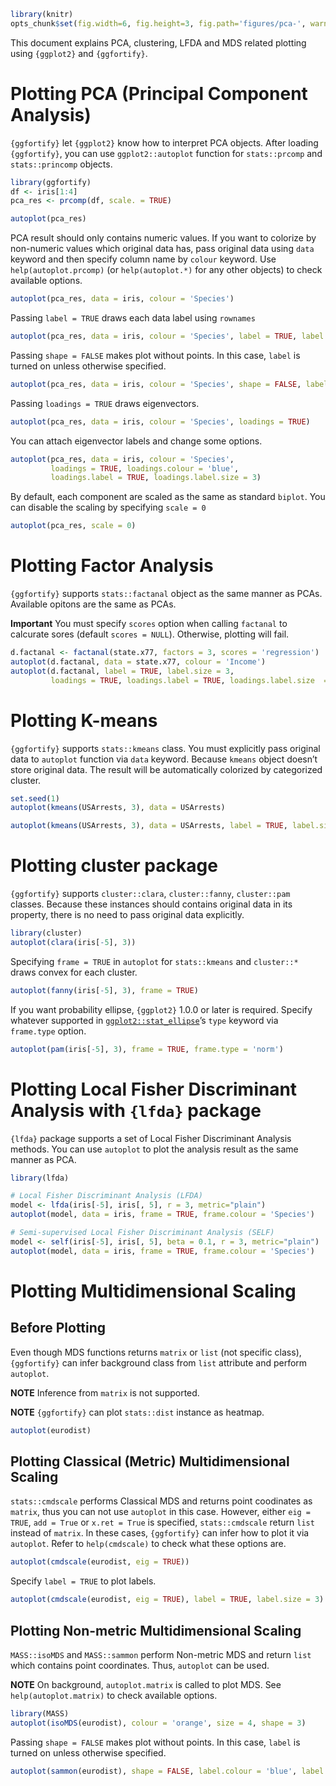<!--
%\VignetteEngine{knitr::knitr}
%\VignetteIndexEntry{Plotting PCA, clustering, LFDA and MDS results}
-->

```r
library(knitr)
opts_chunk$set(fig.width=6, fig.height=3, fig.path='figures/pca-', warning=FALSE)
```

This document explains PCA, clustering, LFDA and MDS related plotting using `{ggplot2}` and `{ggfortify}`. 

# Plotting PCA (Principal Component Analysis)

`{ggfortify}` let `{ggplot2}` know how to interpret PCA objects. After loading `{ggfortify}`, you can use `ggplot2::autoplot` function for `stats::prcomp` and `stats::princomp` objects. 

```r
library(ggfortify)
df <- iris[1:4]
pca_res <- prcomp(df, scale. = TRUE)

autoplot(pca_res)
```

PCA result should only contains numeric values. If you want to colorize by non-numeric values which original data has, pass original data using `data` keyword and then specify column name by `colour` keyword. Use `help(autoplot.prcomp)` (or `help(autoplot.*)` for any other objects) to check available options.

```r
autoplot(pca_res, data = iris, colour = 'Species')
```

Passing `label = TRUE` draws each data label using `rownames`

```r
autoplot(pca_res, data = iris, colour = 'Species', label = TRUE, label.size = 3)
```

Passing `shape = FALSE` makes plot without points. In this case, `label` is turned on unless otherwise specified.

```r
autoplot(pca_res, data = iris, colour = 'Species', shape = FALSE, label.size = 3)
```

Passing `loadings = TRUE` draws eigenvectors.

```r
autoplot(pca_res, data = iris, colour = 'Species', loadings = TRUE)
```

You can attach eigenvector labels and change some options.

```r
autoplot(pca_res, data = iris, colour = 'Species',
         loadings = TRUE, loadings.colour = 'blue',
         loadings.label = TRUE, loadings.label.size = 3)
```

By default, each component are scaled as the same as standard ``biplot``. You can disable the scaling by specifying ``scale = 0``

```r
autoplot(pca_res, scale = 0)
```

# Plotting Factor Analysis

`{ggfortify}` supports `stats::factanal` object as the same manner as PCAs. Available opitons are the same as PCAs.

**Important** You must specify `scores` option when calling `factanal` to calcurate sores (default `scores = NULL`). Otherwise, plotting will fail.

```r
d.factanal <- factanal(state.x77, factors = 3, scores = 'regression')
autoplot(d.factanal, data = state.x77, colour = 'Income')
autoplot(d.factanal, label = TRUE, label.size = 3,
         loadings = TRUE, loadings.label = TRUE, loadings.label.size  = 3)
```

# Plotting K-means

`{ggfortify}` supports `stats::kmeans` class. You must explicitly pass original data to `autoplot` function via `data` keyword. Because `kmeans` object doesn't store original data. The result will be automatically colorized by categorized cluster.

```r
set.seed(1)
autoplot(kmeans(USArrests, 3), data = USArrests)

autoplot(kmeans(USArrests, 3), data = USArrests, label = TRUE, label.size = 3)
```

# Plotting cluster package

`{ggfortify}` supports `cluster::clara`, `cluster::fanny`, `cluster::pam` classes. Because these instances should contains original data in its property, there is no need to pass original data explicitly.

```r
library(cluster)
autoplot(clara(iris[-5], 3))
```

Specifying `frame = TRUE` in `autoplot` for `stats::kmeans` and `cluster::*` draws convex for each cluster.

```r
autoplot(fanny(iris[-5], 3), frame = TRUE)
```

If you want probability ellipse, `{ggplot2}` 1.0.0 or later is required. Specify whatever supported in [`ggplot2::stat_ellipse`](http://docs.ggplot2.org/dev/stat_ellipse.html)'s `type` keyword via `frame.type` option. 

```r
autoplot(pam(iris[-5], 3), frame = TRUE, frame.type = 'norm')
```

# Plotting Local Fisher Discriminant Analysis with ``{lfda}`` package

``{lfda}`` package supports a set of Local Fisher Discriminant Analysis methods. You can use ``autoplot`` to plot the analysis result as the same manner as PCA.

```r
library(lfda)

# Local Fisher Discriminant Analysis (LFDA)
model <- lfda(iris[-5], iris[, 5], r = 3, metric="plain")
autoplot(model, data = iris, frame = TRUE, frame.colour = 'Species')
```

```r
# Semi-supervised Local Fisher Discriminant Analysis (SELF)
model <- self(iris[-5], iris[, 5], beta = 0.1, r = 3, metric="plain")
autoplot(model, data = iris, frame = TRUE, frame.colour = 'Species')
```


# Plotting Multidimensional Scaling

## Before Plotting

Even though MDS functions returns `matrix` or `list` (not specific class), `{ggfortify}` can infer background class from `list` attribute and perform `autoplot`.

**NOTE** Inference from `matrix` is not supported.

**NOTE** `{ggfortify}` can plot `stats::dist` instance as heatmap.

```r
autoplot(eurodist)
```

## Plotting Classical (Metric) Multidimensional Scaling

`stats::cmdscale` performs Classical MDS and returns point coodinates as `matrix`, thus you can not use `autoplot` in this case. However, either `eig = TRUE`, `add = True` or `x.ret = True` is specified, `stats::cmdscale` return `list` instead of `matrix`. In these cases, `{ggfortify}` can infer how to plot it via `autoplot`. Refer to `help(cmdscale)` to check what these options are.

```r
autoplot(cmdscale(eurodist, eig = TRUE))
```

Specify `label = TRUE` to plot labels.

```r
autoplot(cmdscale(eurodist, eig = TRUE), label = TRUE, label.size = 3)
```

## Plotting Non-metric Multidimensional Scaling

`MASS::isoMDS` and `MASS::sammon` perform Non-metric MDS and return `list` which contains point coordinates. Thus, `autoplot` can be used.

**NOTE** On background, `autoplot.matrix` is called to plot MDS. See `help(autoplot.matrix)` to check available options.

```r
library(MASS)
autoplot(isoMDS(eurodist), colour = 'orange', size = 4, shape = 3)
```

Passing `shape = FALSE` makes plot without points. In this case, `label` is turned on unless otherwise specified.

```r
autoplot(sammon(eurodist), shape = FALSE, label.colour = 'blue', label.size = 3)
```
